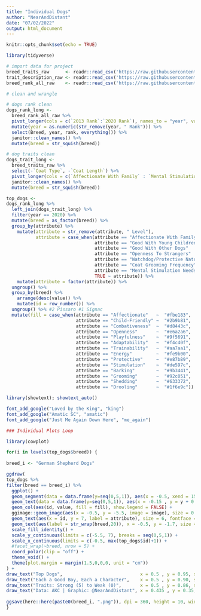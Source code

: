 ```yaml
---
title: "Individual Dogs"
author: "NearAndDistant"
date: "07/02/2022"
output: html_document
---
```


```r
knitr::opts_chunk$set(echo = TRUE)
```

```r
library(tidyverse)

# import data for project
breed_traits_raw      <- readr::read_csv('https://raw.githubusercontent.com/rfordatascience/tidytuesday/master/data/2022/2022-02-01/breed_traits.csv')
trait_description_raw <- readr::read_csv('https://raw.githubusercontent.com/rfordatascience/tidytuesday/master/data/2022/2022-02-01/trait_description.csv')
breed_rank_all_raw    <- readr::read_csv('https://raw.githubusercontent.com/rfordatascience/tidytuesday/master/data/2022/2022-02-01/breed_rank.csv')

```

```r
# clean and wrangle 

# dogs rank clean
dogs_rank_long <- 
  breed_rank_all_raw %>%
  pivot_longer(cols = c(`2013 Rank`:`2020 Rank`), names_to = "year", values_to = "rank") %>%
  mutate(year = as.numeric(str_remove(year, " Rank"))) %>%
  select(Breed, year, rank, everything()) %>%
  janitor::clean_names() %>%
  mutate(breed = str_squish(breed))

# dog traits clean
dogs_trait_long <-
  breed_traits_raw %>%
  select(-`Coat Type`, -`Coat Length`) %>%
  pivot_longer(cols = c(`Affectionate With Family` : `Mental Stimulation Needs`), names_to = "attribute", values_to = "value") %>%
  janitor::clean_names() %>%
  mutate(breed = str_squish(breed))

```

```r

top_dogs <-
dogs_rank_long %>%
  left_join(dogs_trait_long) %>%
  filter(year == 2020) %>%
  mutate(breed = as_factor(breed)) %>%
  group_by(attribute) %>%
    mutate(attribute = str_remove(attribute, " Level"),
           attribute = case_when(attribute == "Affectionate With Family"   ~ "Affectionate",
                                 attribute == "Good With Young Children"   ~ "Child-Friendly",
                                 attribute == "Good With Other Dogs"       ~ "Combativeness",
                                 attribute == "Openness To Strangers"      ~ "Openness",
                                 attribute == "Watchdog/Protective Nature" ~ "Protective",
                                 attribute == "Coat Grooming Frequency"    ~ "Grooming",
                                 attribute == "Mental Stimulation Needs"   ~ "Stimulation",
                                 TRUE ~ attribute)) %>%
    mutate(attribute = factor(attribute)) %>%
  ungroup() %>%
  group_by(breed) %>%
    arrange(desc(value)) %>%
    mutate(id = row_number()) %>%
  ungroup() %>% #2 Pissaro #1 Signac
  mutate(fill = case_when(attribute == "Affectionate"   ~  "#fbe183",
                          attribute == "Child-Friendly" ~  "#2b9b81",
                          attribute == "Combativeness"  ~  "#d8443c",
                          attribute == "Openness"       ~  "#e6a2a6",
                          attribute == "Playfulness"    ~  "#9f5691",
                          attribute == "Adaptability"   ~  "#f4c40f",
                          attribute == "Trainability"   ~  "#aa7aa1",
                          attribute == "Energy"         ~  "#fe9b00",
                          attribute == "Protective"     ~  "#e87b89",
                          attribute == "Stimulation"    ~  "#de597c",
                          attribute == "Barking"        ~  "#9b3441",
                          attribute == "Grooming"       ~  "#92c051",
                          attribute == "Shedding"       ~  "#633372",
                          attribute == "Drooling"       ~  "#1f6e9c"))

```

```r
library(showtext); showtext_auto()

font_add_google("Loved by the King", "king")
font_add_google("Amatic SC", "amatic")
font_add_google("Just Me Again Down Here", "me_again")

```


```r
### Individual Plots Loop

library(cowplot)

for(i in levels(top_dogs$breed)) {
  
breed_i <- "German Shepherd Dogs"

ggdraw(
top_dogs %>%
filter(breed == breed_i) %>%
  ggplot() +
  geom_segment(data = data.frame(y=seq(0,5,1)), aes(x = -0.5, xend = 15, y=y, yend=y), linetype = "ff", color = "grey90") +
  geom_text(data = data.frame(y=seq(0,5,1)), aes(x = -0.15 , y = y + 0.5, label = y), family = "king", size = 6, fontface = "bold") + 
  geom_col(aes(id, value, fill = fill), show.legend = FALSE) +
  ggimage::geom_image(aes(x = -0.5, y = -5.5, image = image), size = 0.24) +
  geom_text(aes(x = id, y = 7, label = attribute), size = 6, fontface = 'bold', family = "king") +
  geom_text(aes(label = str_wrap(breed,20)), x = -0.5, y = -1.7, size = 6, fontface = 'bold', family = "amatic") +
  scale_fill_identity() +
  scale_y_continuous(limits = c(-5.5, 7), breaks = seq(0,5,1)) +
  scale_x_continuous(limits = c(-0.5, max(top_dogs$id)+1)) +
  #facet_wrap(~breed, nrow = 5) +
  coord_polar(clip = "off") +
  theme_void() +
  theme(plot.margin = margin(1.5,0,0,0, unit = "cm"))
) +
draw_text("Top Dogs",                             x = 0.5 , y = 0.95, size = 40, family = "amatic") + 
draw_text("Each a Good Boy, Each a Character",    x = 0.5 , y = 0.90, size = 25, family = "amatic") +
draw_text("Traits: Strong (5) to Weak (0)",       x = 0.5 , y = 0.86, size = 18, family = "amatic") +
draw_text("Data: AKC | Graphic: @NearAndDistant", x = 0.435 , y = 0.35, size = 8, family = "me_again", hjust = 0, color = "grey70")
  
ggsave(here::here(paste0(breed_i, ".png")), dpi = 360, height = 10, width = 10, bg = "white")
}

```
